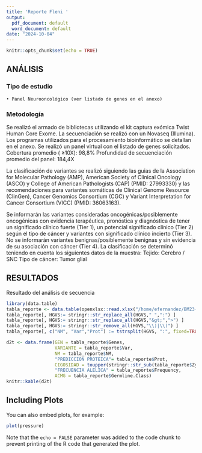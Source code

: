 ```yaml
---
title: 'Reporte Fleni '
output:
  pdf_document: default
  word_document: default
date: "2024-10-04"
---
```


```r
knitr::opts_chunk$set(echo = TRUE)

```

## ANÁLISIS		
### Tipo de estudio
    • Panel Neurooncológico (ver listado de genes en el anexo)

### Metodología

Se realizó el armado de bibliotecas utilizando el kit captura exómica Twist Human Core Exome. La secuenciación se realizó con un Novaseq (Illumina). Los programas utilizados para el procesamiento bioinformático se detallan en el anexo. Se realizó un panel virtual con el listado de genes solicitados.
Cobertura promedio ( ≥10X): 98,8%
Profundidad de secuenciación promedio del panel: 184,4X

La clasificación de variantes se realizó siguiendo las guias de la Association for Molecular Pathology (AMP), American Society of Clinical Oncology (ASCO) y College of American Pathologists (CAP) (PMID: 27993330) y las recomendaciones para variantes somáticas de Clinical Genome Resource (ClinGen), Cancer Genomics Consortium (CGC) y Variant Interpretation for Cancer Consortium (VICC) (PMID: 36063163).

Se informarán las variantes consideradas oncogénicas/posiblemente oncogénicas con evidencia terapéutica, pronóstica y diagnóstica de tener un significado clínico fuerte (Tier 1),  un potencial significado clínico (Tier 2) según el tipo de cáncer y variantes con significado clínico incierto (Tier 3). No se informarán variantes benignas/posiblemente benignas y sin evidencia de su asociación con cáncer (Tier 4). 
La clasificación se determinó teniendo en cuenta los siguientes datos de la muestra:
Tejido: Cerebro / SNC
Tipo de cáncer: Tumor glial





## RESULTADOS

Resultado del análisis de secuencia

```r
library(data.table)
tabla_reporte <- data.table(openxlsx::read.xlsx("/home/efernandez/BM23-48847_Alzheimer-exported-variants.xlsx"))
tabla_reporte[, HGVS:= stringr::str_replace_all(HGVS," ",":") ]
tabla_reporte[, HGVS:= stringr::str_replace_all(HGVS,"&gt;",">") ]
tabla_reporte[, HGVS:= stringr::str_remove_all(HGVS,"\\)|\\(") ]
tabla_reporte[, c("NM", "Var","Prot") := tstrsplit(HGVS, ":", fixed=TRUE)]

d2t <- data.frame(GEN = tabla_reporte$Genes,
                  VARIANTE = tabla_reporte$Var,
                  NM = tabla_reporte$NM,
                  "PREDICCION PROTEICA"= tabla_reporte$Prot,
                  CIGOSIDAD = toupper(stringr::str_sub(tabla_reporte$Zygosity,end=3)),
                  "FRECUENCIA ALELICA" = tabla_reporte$Frequency,
                  ACMG = tabla_reporte$Germline.Class)
knitr::kable(d2t)
```

## Including Plots

You can also embed plots, for example:

```r
plot(pressure)
```

Note that the `echo = FALSE` parameter was added to the code chunk to prevent printing of the R code that generated the plot.
